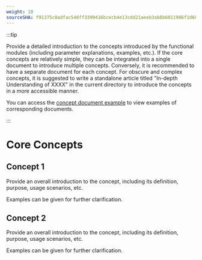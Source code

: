 ```yaml
---
weight: 10
sourceSHA: f91375c0adfac546ff3399416bcecb4e13cdd21aeeb3ab8b6011986f1d6001f0
---
```


:::tip

Provide a detailed introduction to the concepts introduced by the functional modules (including parameter explanations, examples, etc.). If the core concepts are relatively simple, they can be integrated into a single document to introduce multiple concepts. Conversely, it is recommended to have a separate document for each concept. For obscure and complex concepts, it is suggested to write a standalone article titled "In-depth Understanding of XXXX" in the current directory to introduce the concepts in a more accessible manner.

You can access the [concept document example](https://product-doc-guide.alauda.cn/template/concept/core_example.html) to view examples of corresponding documents.

:::

# Core Concepts

## Concept 1

Provide an overall introduction to the concept, including its definition, purpose, usage scenarios, etc.

Examples can be given for further clarification.

## Concept 2

Provide an overall introduction to the concept, including its definition, purpose, usage scenarios, etc.

Examples can be given for further clarification.
